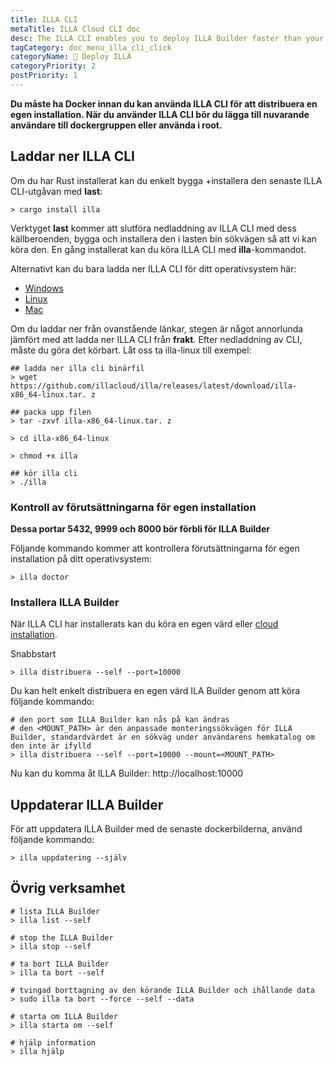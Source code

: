 ```yaml
---
title: ILLA CLI
metaTitle: ILLA Cloud CLI doc
desc: The ILLA CLI enables you to deploy ILLA Builder faster than your imagination.
tagCategory: doc_menu_illa_cli_click
categoryName: 👷 Deploy ILLA
categoryPriority: 2
postPriority: 1
---
```


**Du måste ha Docker innan du kan använda ILLA CLI för att distribuera en egen installation. När du använder ILLA CLI bör du lägga till nuvarande användare till dockergruppen eller använda i root.**

## Laddar ner ILLA CLI

Om du har Rust installerat kan du enkelt bygga +installera den senaste ILLA CLI-utgåvan med **last**:

```
> cargo install illa
```

Verktyget **last** kommer att slutföra nedladdning av ILLA CLI med dess källberoenden, bygga och installera den i lasten bin sökvägen så att vi kan köra den.
En gång installerat kan du köra ILLA CLI med **illa**-kommandot.

Alternativt kan du bara ladda ner ILLA CLI för ditt operativsystem här:

-   [Windows](https://github.com/illacloud/illa/releases/latest/download/illa-x86_64-win.zip)
-   [Linux](https://github.com/illacloud/illa/releases/latest/download/illa-x86_64-linux.tar.gz)
-   [Mac](https://github.com/illacloud/illa/releases/latest/download/illa-x86_64-macos.tar.gz)

Om du laddar ner från ovanstående länkar, stegen är något annorlunda jämfört med att ladda ner ILLA CLI från **frakt**. Efter nedladdning av CLI, måste du göra det körbart. Låt oss ta illa-linux till exempel:

```
## ladda ner illa cli binärfil
> wget https://github.com/illacloud/illa/releases/latest/download/illa-x86_64-linux.tar. z

## packa upp filen
> tar -zxvf illa-x86_64-linux.tar. z

> cd illa-x86_64-linux

> chmod +x illa

## kör illa cli
> ./illa

```

### Kontroll av förutsättningarna för egen installation

**Dessa portar 5432, 9999 och 8000 bör förbli för ILLA Builder**

Följande kommando kommer att kontrollera förutsättningarna för egen installation på ditt operativsystem:

```
> illa doctor
```

### Installera ILLA Builder

När ILLA CLI har installerats kan du köra en egen värd eller [cloud installation](https://cloud.illacloud.com/).

Snabbstart

```
> illa distribuera --self --port=10000
```

Du kan helt enkelt distribuera en egen värd ILA Builder genom att köra följande kommando:

```
# den port som ILLA Builder kan nås på kan ändras
# den <MOUNT_PATH> är den anpassade monteringssökvägen för ILLA Builder, standardvärdet är en sökväg under användarens hemkatalog om den inte är ifylld
> illa distribuera --self --port=10000 --mount=<MOUNT_PATH>
```

Nu kan du komma åt ILLA Builder: http://localhost:10000

## Uppdaterar ILLA Builder

För att uppdatera ILLA Builder med de senaste dockerbilderna, använd följande kommando:

```
> illa uppdatering --själv
```

## Övrig verksamhet

```
# lista ILLA Builder
> illa list --self

# stop the ILLA Builder
> illa stop --self

# ta bort ILLA Builder
> illa ta bort --self

# tvingad borttagning av den körande ILLA Builder och ihållande data
> sudo illa ta bort --force --self --data

# starta om ILLA Builder
> illa starta om --self

# hjälp information
> illa hjälp
```
